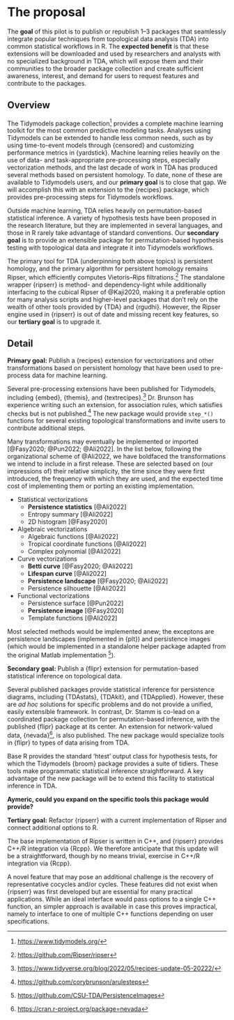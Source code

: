 # The proposal
<!--
This is where the proposal should be outlined. 
-->

The **goal** of this pilot is to publish or republish 1--3 packages that seamlessly integrate popular techniques from topological data analysis (TDA) into common statistical workflows in R.
The **expected benefit** is that these extensions will be downloaded and used by researchers and analysts with no specialized background in TDA, which will expose them and their communities to the broader package collection and create sufficient awareness, interest, and demand for users to request features and contribute to the packages.

## Overview
<!--
At a high-level address what your proposal is and how it will address the problem identified. Highlight any benefits to the R Community that follow from solving the problem. This should be your most compelling section.
-->

The Tidymodels package collection[^tidymodels] provides a complete machine learning toolkit for the most common predictive modeling tasks.
Analyses using Tidymodels can be extended to handle less common needs, such as by using time-to-event models through {censored} and customizing performance metrics in {yardstick}.
Machine learning relies heavily on the use of data- and task-appropriate pre-processing steps, especially vectorization methods, and the last decade of work in TDA has produced several methods based on persistent homology.
To date, none of these are available to Tidymodels users, and our **primary goal** is to close that gap.
We will accomplish this with an extension to the {recipes} package, which provides pre-processing steps for Tidymodels workflows.

[^tidymodels]: <https://www.tidymodels.org/>

Outside machine learning, TDA relies heavily on permutation-based statistical inference.
A variety of hypothesis tests have been proposed in the research literature, but they are implemented in several languages, and those in R rarely take advantage of standard conventions.
Our **secondary goal** is to provide an extensible package for permutation-based hypothesis testing with topological data and integrate it into Tidymodels workflows.

The primary tool for TDA (underpinning both above topics) is persistent homology, and the primary algorithm for persistent homology remains Ripser, which efficiently computes Vietoris--Rips filtrations.[^ripser]
The standalone wrapper {ripserr} is method- and dependency-light while additionally interfacing to the cubical Ripser of @Kaji2020, making it a preferable option for many analysis scripts and higher-level packages that don't rely on the wealth of other tools provided by {TDA} and {rgudhi}.
However, the Ripser engine used in {ripserr} is out of date and missing recent key features, so our **tertiary goal** is to upgrade it.

## Detail
<!--
Go into more detail about the specifics of the project and it delivers against the problem.

Depending on project type the detail section should include:

 - [ ] Minimum Viable Product
 - [ ] Architecture
 - [ ] Assumptions
-->

**Primary goal:**
Publish a {recipes} extension for vectorizations and other transformations based on persistent homology that have been used to pre-process data for machine learning.

Several pre-processing extensions have been published for Tidymodels, including {embed}, {themis}, and {textrecipes}.[^recipes-extensions]
Dr. Brunson has experience writing such an extension, for association rules, which satisfies checks but is not published.[^arulesteps]
The new package would provide `step_*()` functions for several existing topological transformations and invite users to contribute additional steps.

[^arulesteps]: <https://github.com/corybrunson/arulesteps>
[^recipes-extensions]: <https://www.tidyverse.org/blog/2022/05/recipes-update-05-20222/>

Many transformations may eventually be implemented or imported [@Fasy2020; @Pun2022; @Ali2022].
In the list below, following the organizational scheme of @Ali2022, we have boldfaced the transformations we intend to include in a first release. These are selected based on (our impressions of) their relative simplicity, the time since they were first introduced, the frequency with which they are used, and the expected time cost of implementing them or porting an existing implementation.

* Statistical vectorizations
  * **Persistence statistics** [@Ali2022]
  * Entropy summary [@Ali2022]
  * 2D histogram [@Fasy2020]
* Algebraic vectorizations
  * Algebraic functions [@Ali2022]
  * Tropical coordinate functions [@Ali2022]
  * Complex polynomial [@Ali2022]
* Curve vectorizations
  * **Betti curve** [@Fasy2020; @Ali2022]
  * **Lifespan curve** [@Ali2022]
  * **Persistence landscape** [@Fasy2020; @Ali2022]
  * Persistence silhouette [@Ali2022]
* Functional vectorizations
  * Persistence surface [@Pun2022]
  * **Persistence image** [@Fasy2020]
  * Template functions [@Ali2022]

Most selected methods would be implemented anew; the exceptons are persistence landscapes (implemented in {plt}) and persistence images (which would be implemented in a standalone helper package adapted from the original Matlab implementation [^persistence-images]).

[^persistence-images]: <https://github.com/CSU-TDA/PersistenceImages>

**Secondary goal:**
Publish a {flipr} extension for permutation-based statistical inference on topological data.

Several published packages provide statistical inference for persistence diagrams, including {TDAstats}, {TDAkit}, and {TDApplied}.
However, these are _ad hoc_ solutions for specific problems and do not provide a unified, easily extensible framework.
In contrast, Dr. Stamm is co-lead on a coordinated package collection for permutation-based inference, with the published {flipr} package at its center.
An extension for network-valued data, {nevada}[^nevada], is also published.
The new package would specialize tools in {flipr} to types of data arising from TDA.

[^nevada]: <https://cran.r-project.org/package=nevada>

Base R provides the standard 'htest' output class for hypothesis tests, for which the Tidymodels {broom} package provides a suite of tidiers.
These tools make programmatic statistical inference straightforward.
A key advantage of the new package will be to extend this facility to statistical inference in TDA.

**Aymeric, could you expand on the specific tools this package would provide?**

<!--
Redesign {TDAstats} to specialize in hypothesis tests and better integrate into tidy workflows.

1. Remove Ripser source code and {ggplot2} plotting routines in favor of dependency on {ripserr} and {ggtda}.
2. Identify additional hypothesis tests and null models that should be included [@Robinson2017; @VejdemoJohansson2022].
3. Use standard classes and methods (e.g. class 'htest', method `print()`) to make output follow common R conventions; include {generics} methods like `tidy()`.

The following hypothesis tests are already implemented:

* permutation test for difference in means [@Robinson2017]

The following hypothesis tests may be implemented (listed in order of likely inclusion and feasibility):

* bootstrap sample hypothesis tests [@Blumberg2014]
* Z-test and permutation test for persistence landscapes [@Bubenik2015], currently implemented in {plt}
* exact topological inference [@Chung2017]
* tests for grouped point clouds [@Abdallah2023]
-->

**Tertiary goal:**
Refactor {ripserr} with a current implementation of Ripser and connect additional options to R.

The base implementation of Ripser is written in C++, and {ripserr} provides C++/R integration via {Rcpp}.
We therefore anticipate that this update will be a straightforward, though by no means trivial, exercise in C++/R integration via {Rcpp}.

A novel feature that may pose an additional challenge is the recovery of representative cocycles and/or cycles. These features did not exist when {ripserr} was first developed but are essential for many practical applications.
While an ideal interface would pass options to a single C++ function, an simpler approach is available in case this proves impractical, namely to interface to one of multiple C++ functions depending on user specifications.

[^ripser]: <https://github.com/Ripser/ripser>
